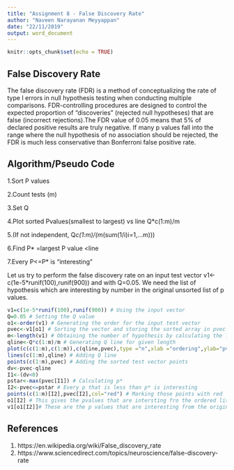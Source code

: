 ```yaml
---
title: "Assignment 8 - False Discovery Rate"
author: "Naveen Narayanan Meyyappan"
date: "22/11/2019"
output: word_document
---
```


```r
knitr::opts_chunk$set(echo = TRUE)
```

## False Discovery Rate

The false discovery rate (FDR) is a method of conceptualizing the rate of type I errors in null hypothesis testing when conducting multiple comparisons. FDR-controlling procedures are designed to control the expected proportion of "discoveries" (rejected null hypotheses) that are false (incorrect rejections).The FDR value of 0.05 means that 5% of declared positive results are truly negative. If many p values fall into the range where the null hypothesis of no association should be rejected, the FDR is much less conservative than Bonferroni false positive rate.

## Algorithm/Pseudo Code

1.Sort P values

2.Count tests (m)

3.Set Q

4.Plot sorted Pvalues(smallest to largest) vs line Q*c(1:m)/m

5.(If not independent, Q*c(1:m)/(m*(sum(1/i)i=1,…m)))

6.Find P* =largest P value <line

7.Every P<=P* is “interesting”

Let us try to perform the false discovery rate on an input test vector v1<-c(1e-5*runif(100),runif(900)) and with Q=0.05. We need the list of hypothesis which are interesting by number in the original unsorted list of p values.

```r
v1=c(1e-5*runif(100),runif(900)) # Using the input vector
Q=0.05 # Setting the Q value
o1<-order(v1) # Generating the order for the input test vector
pvec<-v1[o1] # Sorting the vector and storing the sorted array in pvec
m<-length(v1) # Obtaining the number of hypothesis by calculating the length of test vector
qline<-Q*c(1:m)/m # Generating Q line for given length
plot(c(c(1:m),c(1:m)),c(qline,pvec),type ="n",xlab ="ordering",ylab="pval",main = "False Discovery Rate") # Plotting the sorted p values with Q Line. Here we are setting up the axes
lines(c(1:m),qline) # Adding Q line
points(c(1:m),pvec) # Adding the sorted test vector points
dv<-pvec-qline 
I1<-(dv<0)
pstar<-max(pvec[I1]) # Calculating p*
I2<-pvec<=pstar # Every p that is less than p* is interesting
points(c(1:m)[I2],pvec[I2],col="red") # Marking those points with red
o1[I2] # This gives the pvalues that are intersting fro the ordered list. In other words it gives the index of the v1 vector for which the p values are interesting
v1[o1[I2]]# These are the p values that are interesting from the original unsorted test vector
```


## References

1. https://en.wikipedia.org/wiki/False_discovery_rate
2. https://www.sciencedirect.com/topics/neuroscience/false-discovery-rate







